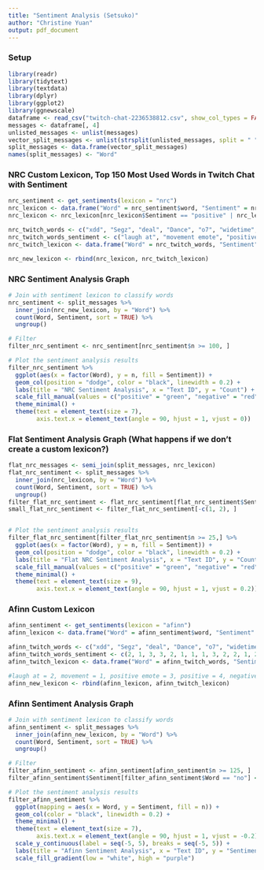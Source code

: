---
title: "Sentiment Analysis (Setsuko)"
author: "Christine Yuan"
output: pdf_document
---

### Setup 

```{r}
library(readr)
library(tidytext)
library(textdata)
library(dplyr)
library(ggplot2)
library(ggnewscale)
dataframe <- read_csv("twitch-chat-2236538812.csv", show_col_types = FALSE)
messages <- dataframe[, 4]
unlisted_messages <- unlist(messages)
vector_split_messages <- unlist(strsplit(unlisted_messages, split = " "))
split_messages <- data.frame(vector_split_messages)
names(split_messages) <- "Word"
```

\newpage

### NRC Custom Lexicon, Top 150 Most Used Words in Twitch Chat with Sentiment

```{r}
nrc_sentiment <- get_sentiments(lexicon = "nrc")
nrc_lexicon <- data.frame("Word" = nrc_sentiment$word, "Sentiment" = nrc_sentiment$sentiment)
nrc_lexicon <- nrc_lexicon[nrc_lexicon$Sentiment == "positive" | nrc_lexicon$Sentiment == "negative", ]
```

```{r}
nrc_twitch_words <- c("xdd", "Segz", "deal", "Dance", "o7", "widetime", "no", "widetime3", "widetime2", "vibee", "buddy", "xddtime", "wideduckass", "HAH", "WIDESEXO", "widetimeFAST", "nay", "glorpJam", "ddx", "donkiWalk", "howisthisskeletonDancing", "bricks", "SAJ", "lebronJAM", "SEXO", "PogO", "jorkin", "DinoDance", "?", "bricksuko", "wideVibe", "xddConga", "Praying", "SCHIZO", "ICANT", "peepoAwesome", "Wokege", "wideNessie", "wideBoris", "widewawa", "HOLY", "ReallyMad", "HUH", "gg", "yay")
nrc_twitch_words_sentiment <- c("laugh at", "movement emote", "positive emote", "positive emote", "laugh at", "movement emote", "negative", "movement emote", "movement emote", "positive emote", "laugh at", "laugh at", "movement emote", "laugh at", "positive emote", "movement emote", "negative", "movement emote", "laugh at", "movement emote", "movement emote", "negative", "negative emote", "positive emote", "positive emote", "positive emote", "positive emote", "movement emote", "negative", "negative emote", "positive emote", "laugh at", "positive emote", "negative emote", "laugh at", "positive emote", "positive emote", "movement emote", "movement emote", "movement emote", "positive emote", "negative emote", "laugh at", "positive", "positive")
nrc_twitch_lexicon <- data.frame("Word" = nrc_twitch_words, "Sentiment" = nrc_twitch_words_sentiment)

nrc_new_lexicon <- rbind(nrc_lexicon, nrc_twitch_lexicon)
```

### NRC Sentiment Analysis Graph 

```{r}
# Join with sentiment lexicon to classify words
nrc_sentiment <- split_messages %>%
  inner_join(nrc_new_lexicon, by = "Word") %>%
  count(Word, Sentiment, sort = TRUE) %>%
  ungroup()

# Filter
filter_nrc_sentiment <- nrc_sentiment[nrc_sentiment$n >= 100, ]

# Plot the sentiment analysis results
filter_nrc_sentiment %>%
  ggplot(aes(x = factor(Word), y = n, fill = Sentiment)) +
  geom_col(position = "dodge", color = "black", linewidth = 0.2) +
  labs(title = "NRC Sentiment Analysis", x = "Text ID", y = "Count") +
  scale_fill_manual(values = c("positive" = "green", "negative" = "red", "movement emote" = "orange", "laugh at" = "blue", "positive emote" = "pink", "negative emote" = "skyblue")) +
  theme_minimal() +
  theme(text = element_text(size = 7),
        axis.text.x = element_text(angle = 90, hjust = 1, vjust = 0))

```
\newpage

### Flat Sentiment Analysis Graph (What happens if we don't create a custom lexicon?)

```{r}
flat_nrc_messages <- semi_join(split_messages, nrc_lexicon)
flat_nrc_sentiment <- split_messages %>%
  inner_join(nrc_lexicon, by = "Word") %>%
  count(Word, Sentiment, sort = TRUE) %>%
  ungroup()
filter_flat_nrc_sentiment <- flat_nrc_sentiment[flat_nrc_sentiment$Sentiment == "negative" | flat_nrc_sentiment$Sentiment == "positive", ]
small_flat_nrc_sentiment <- filter_flat_nrc_sentiment[-c(1, 2), ]


# Plot the sentiment analysis results
filter_flat_nrc_sentiment[filter_flat_nrc_sentiment$n >= 25,] %>%
  ggplot(aes(x = factor(Word), y = n, fill = Sentiment)) +
  geom_col(position = "dodge", color = "black", linewidth = 0.2) +
  labs(title = "Flat NRC Sentiment Analysis", x = "Text ID", y = "Count") +
  scale_fill_manual(values = c("positive" = "green", "negative" = "red")) +
  theme_minimal() +
  theme(text = element_text(size = 9),
        axis.text.x = element_text(angle = 90, hjust = 1, vjust = 0.2))

```

\newpage

### Afinn Custom Lexicon

```{r}
afinn_sentiment <- get_sentiments(lexicon = "afinn")
afinn_lexicon <- data.frame("Word" = afinn_sentiment$word, "Sentiment" = afinn_sentiment$value)
```

```{r}
afinn_twitch_words <- c("xdd", "Segz", "deal", "Dance", "o7", "widetime", "widetime3", "widetime2", "vibee", "buddy", "xddtime", "wideduckass", "HAH", "WIDESEXO", "widetimeFAST", "nay", "glorpJam", "ddx", "donkiWalk", "howisthisskeletonDancing", "bricks", "SAJ", "lebronJAM", "SEXO", "PogO", "jorkin", "DinoDance", "?", "bricksuko", "wideVibe", "xddConga", "Praying", "SCHIZO", "ICANT", "peepoAwesome", "Wokege", "wideNessie", "wideBoris", "widewawa", "HOLY", "ReallyMad", "HUH", "gg", "yay")
afinn_twitch_words_sentiment <- c(2, 1, 3, 3, 2, 1, 1, 1, 3, 2, 2, 1, 2, 3, 2, -4, 1, 2, 1, 1, -4, -3, 3, 3, 3, 3, 1, -4, -3, 3, 2, 3, -3, 2, 3, 3, 1, 1, 1, 3, -3, 2, 4, 4)
afinn_twitch_lexicon <- data.frame("Word" = afinn_twitch_words, "Sentiment" = afinn_twitch_words_sentiment)

#laugh at = 2, movement = 1, positive emote = 3, positive = 4, negative emote = -3, negative = -4
afinn_new_lexicon <- rbind(afinn_lexicon, afinn_twitch_lexicon)
```

### Afinn Sentiment Analysis Graph 

```{r}
# Join with sentiment lexicon to classify words
afinn_sentiment <- split_messages %>%
  inner_join(afinn_new_lexicon, by = "Word") %>%
  count(Word, Sentiment, sort = TRUE) %>%
  ungroup()

# Filter
filter_afinn_sentiment <- afinn_sentiment[afinn_sentiment$n >= 125, ]
filter_afinn_sentiment$Sentiment[filter_afinn_sentiment$Word == "no"] <- -4

# Plot the sentiment analysis results
filter_afinn_sentiment %>%
  ggplot(mapping = aes(x = Word, y = Sentiment, fill = n)) +
  geom_col(color = "black", linewidth = 0.2) +
  theme_minimal() +
  theme(text = element_text(size = 7),
        axis.text.x = element_text(angle = 90, hjust = 1, vjust = -0.2)) +
  scale_y_continuous(label = seq(-5, 5), breaks = seq(-5, 5)) +
  labs(title = "Afinn Sentiment Analysis", x = "Text ID", y = "Sentiment Value", fill = "Frequency") +
  scale_fill_gradient(low = "white", high = "purple") 
```




